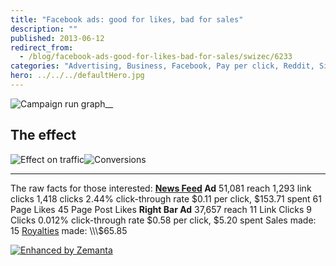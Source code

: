 ```yaml
---
title: "Facebook ads: good for likes, bad for sales"
description: ""
published: 2013-06-12
redirect_from:
  - /blog/facebook-ads-good-for-likes-bad-for-sales/swizec/6233
categories: "Advertising, Business, Facebook, Pay per click, Reddit, Side Projects, Social network"
hero: ../../../defaultHero.jpg
---
```


![Campaign run graph](https://www.filepicker.io/api/file/xfezkcGEQGK22QyduFl4 "Campaign run graph")![]()![]()\_\_

## The effect

![Effect on traffic](https://www.filepicker.io/api/file/5QEjVcxuRLezUjQGb11Q "Effect on traffic")![]()![Conversions](https://www.filepicker.io/api/file/EfMY6HFATWCyck4BcKKf "Conversions")![]()![]()![]()

---

The raw facts for those interested: **[News Feed](http://en.wikipedia.org/wiki/Facebook_features "Facebook features") Ad** 51,081 reach 1,293 link clicks 1,418 clicks 2.44% click-through rate $0.11 per click, $153.71 spent 61 Page Likes 45 Page Post Likes **Right Bar Ad** 37,657 reach 11 Link Clicks 9 Clicks 0.012% click-through rate $0.58 per click, $5.20 spent Sales made: 15 [Royalties](http://en.wikipedia.org/wiki/Royalties "Royalties") made: \\\\\\\$65.85

[![Enhanced by Zemanta](http://img.zemanta.com/zemified_e.png?x-id=34a81a15-21e0-48be-81e3-07788317f1a8)](http://www.zemanta.com/?px "Enhanced by Zemanta")
